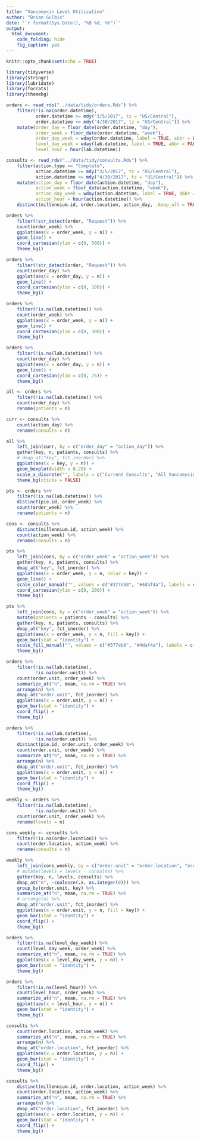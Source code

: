 ```yaml
---
title: "Vancomycin Level Utilization"
author: "Brian Gulbis"
date: '`r format(Sys.Date(), "%B %d, %Y")`'
output: 
  html_document:
    code_folding: hide
    fig_caption: yes
---
```


```r
knitr::opts_chunk$set(echo = TRUE)
```

```r
library(tidyverse)
library(stringr)
library(lubridate)
library(forcats)
library(themebg)

orders <- read_rds("../data/tidy/orders.Rds") %>%
    filter(!is.na(order.datetime),
           order.datetime >= mdy("3/5/2017", tz = "US/Central"),
           order.datetime <= mdy("4/30/2017", tz = "US/Central")) %>%
    mutate(order_day = floor_date(order.datetime, "day"),
           order_week = floor_date(order.datetime, "week"),
           order_day_week = wday(order.datetime, label = TRUE, abbr = FALSE),
           level_day_week = wday(lab.datetime, label = TRUE, abbr = FALSE),
           level_hour = hour(lab.datetime))

consults <- read_rds("../data/tidy/consults.Rds") %>%
    filter(action.type == "Complete",
           action.datetime >= mdy("3/5/2017", tz = "US/Central"),
           action.datetime <= mdy("4/30/2017", tz = "US/Central")) %>%
    mutate(action_day = floor_date(action.datetime, "day"),
           action_week = floor_date(action.datetime, "week"),
           action_day_week = wday(action.datetime, label = TRUE, abbr = FALSE),
           action_hour = hour(action.datetime)) %>%
    distinct(millennium.id, order.location, action_day, .keep_all = TRUE)
```

```r
orders %>%
    filter(!str_detect(order, "Request")) %>%
    count(order_week) %>%
    ggplot(aes(x = order_week, y = n)) +
    geom_line() +
    coord_cartesian(ylim = c(0, 500)) +
    theme_bg()
```

```r
orders %>%
    filter(!str_detect(order, "Request")) %>%
    count(order_day) %>%
    ggplot(aes(x = order_day, y = n)) +
    geom_line() +
    coord_cartesian(ylim = c(0, 100)) +
    theme_bg()
```

```r
orders %>%
    filter(!is.na(lab.datetime)) %>%
    count(order_week) %>%
    ggplot(aes(x = order_week, y = n)) +
    geom_line() +
    coord_cartesian(ylim = c(0, 300)) +
    theme_bg()
```

```r
orders %>%
    filter(!is.na(lab.datetime)) %>%
    count(order_day) %>%
    ggplot(aes(x = order_day, y = n)) +
    geom_line() +
    coord_cartesian(ylim = c(0, 75)) +
    theme_bg()
```

```r
all <- orders %>%
    filter(!is.na(lab.datetime)) %>%
    count(order_day) %>%
    rename(patients = n)

curr <- consults %>%
    count(action_day) %>%
    rename(consults = n)

all %>%
    left_join(curr, by = c("order_day" = "action_day")) %>%
    gather(key, n, patients, consults) %>%
    # dmap_at("key", fct_inorder) %>%
    ggplot(aes(x = key, y = n)) +
    geom_boxplot(width = 0.25) +
    scale_x_discrete("", labels = c("Current Consults", "All Vancomycin Patients")) + 
    theme_bg(xticks = FALSE)
```

```r
pts <- orders %>%
    filter(!is.na(lab.datetime)) %>%
    distinct(pie.id, order_week) %>%
    count(order_week) %>%
    rename(patients = n)

cons <- consults %>%
    distinct(millennium.id, action_week) %>%
    count(action_week) %>%
    rename(consults = n)

pts %>%
    left_join(cons, by = c("order_week" = "action_week")) %>%
    gather(key, n, patients, consults) %>%
    dmap_at("key", fct_inorder) %>%
    ggplot(aes(x = order_week, y = n, color = key)) +
    geom_line() +
    scale_color_manual("", values = c("#377eb8", "#4daf4a"), labels = c("Vancomycin Patients", "Consult Patients")) +
    coord_cartesian(ylim = c(0, 200)) +
    theme_bg()
```

```r
pts %>%
    left_join(cons, by = c("order_week" = "action_week")) %>%
    mutate(patients = patients - consults) %>%
    gather(key, n, patients, consults) %>%
    dmap_at("key", fct_inorder) %>%
    ggplot(aes(x = order_week, y = n, fill = key)) +
    geom_bar(stat = "identity") +
    scale_fill_manual("", values = c("#377eb8", "#4daf4a"), labels = c("Additional Coverage Needed", "Current Consults")) +
    theme_bg()
```


```r
orders %>%
    filter(!is.na(lab.datetime),
           !is.na(order.unit)) %>%
    count(order.unit, order_week) %>%
    summarize_at("n", mean, na.rm = TRUE) %>%
    arrange(n) %>%
    dmap_at("order.unit", fct_inorder) %>%
    ggplot(aes(x = order.unit, y = n)) +
    geom_bar(stat = "identity") +
    coord_flip() +
    theme_bg()
```

```r
orders %>%
    filter(!is.na(lab.datetime),
           !is.na(order.unit)) %>%
    distinct(pie.id, order.unit, order_week) %>%
    count(order.unit, order_week) %>%
    summarize_at("n", mean, na.rm = TRUE) %>%
    arrange(n) %>%
    dmap_at("order.unit", fct_inorder) %>%
    ggplot(aes(x = order.unit, y = n)) +
    geom_bar(stat = "identity") +
    coord_flip() +
    theme_bg()
```

```r
weekly <- orders %>%
    filter(!is.na(lab.datetime),
           !is.na(order.unit)) %>%
    count(order.unit, order_week) %>%
    rename(levels = n)

cons_weekly <- consults %>%
    filter(!is.na(order.location)) %>%
    count(order.location, action_week) %>%
    rename(consults = n)

weekly %>%
    left_join(cons_weekly, by = c("order.unit" = "order.location", "order_week" = "action_week")) %>%
    # mutate(levels = levels - consults) %>%
    gather(key, n, levels, consults) %>%
    dmap_at("n", ~coalesce(.x, as.integer(0))) %>%
    group_by(order.unit, key) %>%
    summarize_at("n", mean, na.rm = TRUE) %>%
    # arrange(n) %>%
    dmap_at("order.unit", fct_inorder) %>%
    ggplot(aes(x = order.unit, y = n, fill = key)) +
    geom_bar(stat = "identity") +
    coord_flip() +
    theme_bg()
```


```r
orders %>%
    filter(!is.na(level_day_week)) %>%
    count(level_day_week, order_week) %>%
    summarize_at("n", mean, na.rm = TRUE) %>%
    ggplot(aes(x = level_day_week, y = n)) +
    geom_bar(stat = "identity") +
    theme_bg()
```

```r
orders %>%
    filter(!is.na(level_hour)) %>%
    count(level_hour, order_week) %>%
    summarize_at("n", mean, na.rm = TRUE) %>%
    ggplot(aes(x = level_hour, y = n)) +
    geom_bar(stat = "identity") +
    theme_bg()
```

```r
consults %>%
    count(order.location, action_week) %>%
    summarize_at("n", mean, na.rm = TRUE) %>%
    arrange(n) %>%
    dmap_at("order.location", fct_inorder) %>%
    ggplot(aes(x = order.location, y = n)) +
    geom_bar(stat = "identity") +
    coord_flip() +
    theme_bg()
```

```r
consults %>%
    distinct(millennium.id, order.location, action_week) %>%
    count(order.location, action_week) %>%
    summarize_at("n", mean, na.rm = TRUE) %>%
    arrange(n) %>%
    dmap_at("order.location", fct_inorder) %>%
    ggplot(aes(x = order.location, y = n)) +
    geom_bar(stat = "identity") +
    coord_flip() +
    theme_bg()
```


